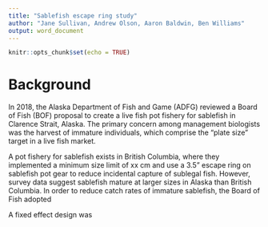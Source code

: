 ```yaml
---
title: "Sablefish escape ring study"
author: "Jane Sullivan, Andrew Olson, Aaron Baldwin, Ben Williams" 
output: word_document
---
```


```r
knitr::opts_chunk$set(echo = TRUE)
```

# Background

In 2018, the Alaska Department of Fish and Game (ADFG) reviewed a Board of Fish (BOF) proposal to create a live fish pot fishery for sablefish in Clarence Strait, Alaska. The primary concern among management biologists was the harvest of immature individuals, which comprise the "plate size" target in a live fish market. 

A pot fishery for sablefish exists in British Columbia, where they implemented a minimum size limit of xx cm and use a 3.5" escape ring on sablefish pot gear to reduce incidental capture of sublegal fish. However, survey data suggest  sablefish mature at larger sizes in Alaska than British Columbia. In order to reduce catch rates of immature sablefish, the Board of Fish adopted 

A fixed effect design was 


